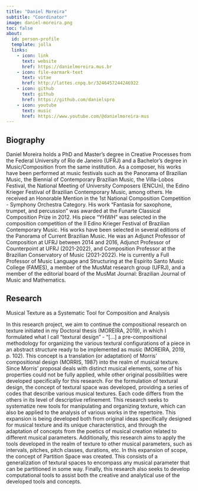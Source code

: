 ```yaml
---
title: "Daniel Moreira"
subtitle: "Coordinator"
image: daniel-moreira.png
toc: false
about:
  id: person-profile
  template: jolla
  links:
    - icon: link
      text: website
      href: https://danielmoreira.mus.br
    - icon: file-earmark-text
      text: vitae
      href: http://lattes.cnpq.br/3246457244246922
    - icon: github
      text: github
      href: https://github.com/danielspro
    - icon: youtube
      text: music
      href: https://www.youtube.com/@danielmoreira-mus
---
```


:::{#person-profile}
:::

## Biography
Daniel Moreira holds a PhD and Master's degree in Creative Processes from the Federal University of Rio de Janeiro (UFRJ) and a Bachelor's degree in Music/Composition from the same institution. As a composer, his works have been performed at music festivals such as the Panorama of Brazilian Music, the Biennial of Contemporary Brazilian Music, the Villa-Lobos Festival, the National Meeting of University Composers (ENCUn), the Edino Krieger Festival of Brazilian Contemporary Music, among others. He received an Honorable Mention in the 1st National Composition Competition - Symphony Orchestra Category. His work "Fantasia for saxophone, trumpet, and percussion" was awarded at the Funarte Classical Composition Prize in 2012. His piece "YHWH" was selected in the composition competition of the II Edino Krieger Festival of Brazilian Contemporary Music. His works have been selected in several editions of the Panorama of Current Brazilian Music. He was an Adjunct Professor of Composition at UFRJ between 2014 and 2016, Adjunct Professor of Counterpoint at UFRJ (2021-2022), and Composition Professor at the Brazilian Conservatory of Music (2021-2022). He is currently a Full Professor of Music Language and Structuring at the Espírito Santo Music College (FAMES), a member of the MusMat research group (UFRJ), and a member of the editorial board of the MusMat Journal: Brazilian Journal of Music and Mathematics.

## Research
Musical Texture as a Systematic Tool for Composition and Analysis

In this research project, we aim to continue the compositional research on texture initiated in my Doctoral thesis (MOREIRA, 2019), in which I formulated what I call "textural design" - "[...] a pre-compositional methodology for organizing the various textural configurations of a piece in an abstract structure ready to be implemented as music (MOREIRA, 2019, p. 102). This concept is a translation (or adaptation) of Morris' compositional design (MORRIS, 1987) into the realm of musical texture. Since Morris' proposal deals with distinct musical elements, some of his properties could not be fully applied, while other original possibilities were developed specifically for this research. For the formulation of textural design, the concept of textural space was developed, providing a series of codes that describe various musical textures. Each code differs from the others in its level of descriptive refinement. This research seeks to systematize new tools for manipulating and organizing texture, which can also be applied to the analysis of various works in the repertoire. This expansion is being developed both from original ideas specifically designed for musical texture and its unique characteristics, and through the adaptation of concepts from the poetics of musical creation related to different musical parameters. Additionally, this research aims to apply the tools developed in the realm of texture to other musical parameters, such as intervals, pitches, pitch classes, durations, etc. In this expansion of scope, the concept of Partition Space was created. This consists of a generalization of textural spaces to encompass any musical parameter that can be partitioned in some way. Finally, this research also seeks to develop computational tools to assist both the creative and analytical use of the developed tools and concepts.